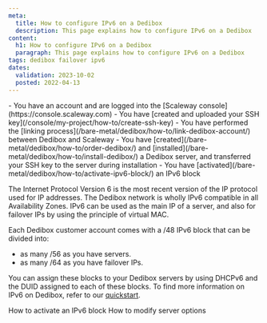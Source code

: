 ```yaml
---
meta:
  title: How to configure IPv6 on a Dedibox
  description: This page explains how to configure IPv6 on a Dedibox
content:
  h1: How to configure IPv6 on a Dedibox
  paragraph: This page explains how to configure IPv6 on a Dedibox
tags: dedibox failover ipv6
dates:
  validation: 2023-10-02
  posted: 2022-04-13
---
```


<Macro id="dedibox-scaleway-migration" />

<Macro id="iam-requirements" />

<Message type="requirement">
  - You have an account and are logged into the [Scaleway console](https://console.scaleway.com)
  - You have [created and uploaded your SSH key](/console/my-project/how-to/create-ssh-key)
  - You have performed the [linking process](/bare-metal/dedibox/how-to/link-dedibox-account/) between Dedibox and Scaleway
  - You have [created](/bare-metal/dedibox/how-to/order-dedibox/) and [installed](/bare-metal/dedibox/how-to/install-dedibox/) a Dedibox server, and transferred your SSH key to the server during installation
  - You have [activated](/bare-metal/dedibox/how-to/activate-ipv6-block/) an IPv6 block
</Message>

The Internet Protocol Version 6 is the most recent version of the IP protocol used for IP addresses. The Dedibox network is wholly IPv6 compatible in all Availability Zones.
IPv6 can be used as the main IP of a server, and also for failover IPs by using the principle of virtual MAC.

Each Dedibox customer account comes with a /48 IPv6 block that can be divided into:
* as many /56 as you have servers.
* as many /64 as you have failover IPs.

You can assign these blocks to your Dedibox servers by using DHCPv6 and the DUID assigned to each of these blocks. To find more information on IPv6 on Dedibox, refer to our [quickstart](/dedibox-network/ipv6/quickstart/).


<Navigation title="See Also">
  <PreviousButton to="/bare-metal/dedibox/how-to/activate-ipv6-block">How to activate an IPv6 block</PreviousButton>
  <NextButton to="/bare-metal/dedibox/how-to/modify-server-options">How to modify server options</NextButton>
</Navigation>
